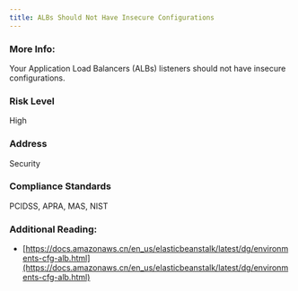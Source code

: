 ```yaml
---
title: ALBs Should Not Have Insecure Configurations
---
```


### More Info:

Your Application Load Balancers (ALBs) listeners should not have insecure configurations.

### Risk Level

High

### Address

Security

### Compliance Standards

PCIDSS, APRA, MAS, NIST

### Additional Reading:

- [https://docs.amazonaws.cn/en_us/elasticbeanstalk/latest/dg/environments-cfg-alb.html](https://docs.amazonaws.cn/en_us/elasticbeanstalk/latest/dg/environments-cfg-alb.html)
